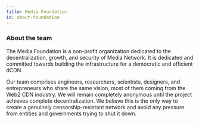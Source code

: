 ```yaml
---
title: Media Foundation
id: about-foundation
---
```


### About the team

The Media Foundation is a non-profit organization dedicated to the decentralization, growth, and security of Media Network. It is dedicated and committed towards building the infrastructure for a democratic and efficient dCDN. 

Our team comprises engineers, researchers, scientists, designers, and entrepreneurs who share the same vision, most of them coming from the Web2 CDN industry. We will remain completely anonymous until the project achieves complete decentralization. We believe this is the only way to create a genuinely censorship-resistant network and avoid any pressure from entities and governments trying to shut it down. 


